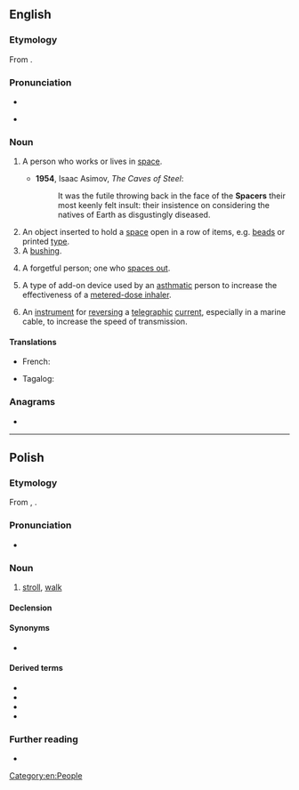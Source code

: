 ==English==
{{wikipedia|dab=spacer}}

===Etymology===
From {{affix|en|space|-er}}.

===Pronunciation===
* {{IPA|en|/ˈspeɪsə(ɹ)/}}
* {{audio|en|En-au-spacer.ogg|Audio (AU)}}
*: {{rhymes|en|eɪsə(r)}}

===Noun===
{{en-noun}}

# {{lb|en|sometimes|scifi}} A person who works or lives in [[space]].
#* '''1954''', Isaac Asimov, ''The Caves of Steel'':
#*: It was the futile throwing back in the face of the '''Spacers''' their most keenly felt insult: their insistence on considering the natives of Earth as disgustingly diseased.
# An object inserted to hold a [[space]] open in a row of items, e.g. [[bead]]s or printed [[type]].
# A [[bushing]].
# {{lb|en|slang}} A forgetful person; one who [[space out|spaces out]].
# {{lb|en|medicine}} A type of add-on device used by an [[asthmatic]] person to increase the effectiveness of a [[metered-dose inhaler]].
# {{lb|en|historical}} An [[instrument]] for [[reverse|reversing]] a [[telegraphic]] [[current]], especially in a marine cable, to increase the speed of transmission.

====Translations====
{{trans-top|an object}}
* French: {{t+|fr|entretoise}}
{{trans-mid}}
* Tagalog: {{t|tl|pamatlang}}
{{trans-bottom}}

===Anagrams===
* {{anagrams|en|a=aceprs|Casper|Pacers|Scaper|capers|crapes|e-scrap|escarp|pacers|parsec|recaps|scaper|scrape|secpar}}

[[Category:en:People]]

----

==Polish==

===Etymology===
From {{bor|pl|de|spazieren}}, {{m|de|Spaziergang|Spazier(gang)}}.

===Pronunciation===
* {{pl-IPA}}

===Noun===
{{pl-noun|m-in|dim=spacerek}}

# [[stroll]], [[walk]]

====Declension====
{{pl-decl-noun-m-in}}

====Synonyms====
* {{l|pl|przechadzka}}

====Derived terms====
* {{l|pl|spacerniak}}
* {{l|pl|spacerowicz}}
* {{l|pl|spacerować}}
* {{l|pl|spacerowy}}

===Further reading===
* {{R:PWN}}